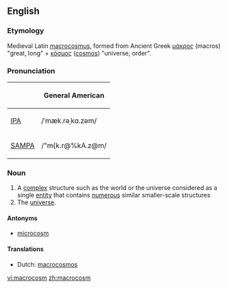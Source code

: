 ==English==
{{wikipedia}}

===Etymology===
Medieval Latin [[macrocosmus]], formed from Ancient Greek [[μάκρος]] (macros) "great, long" + [[κόσμος]] ([[cosmos]]) "universe, order".

===Pronunciation===
{| border=1 cellpadding=5
! !! General American
|-
| [[w:IPA|IPA]] || /ˈmæk.rəˌkɑ.zəm/
|-
| [[w:SAMPA|SAMPA]] || /"m{k.r@%kA.z@m/
|}

===Noun===
{{en-noun}}

# A [[complex]] structure such as the world or the universe considered as a single [[entity]] that contains [[numerous]] similar smaller-scale structures
# The [[universe]].

====Antonyms====
*[[microcosm]]

====Translations====
*Dutch: [[macrocosmos]] {{m}}

[[vi:macrocosm]]
[[zh:macrocosm]]